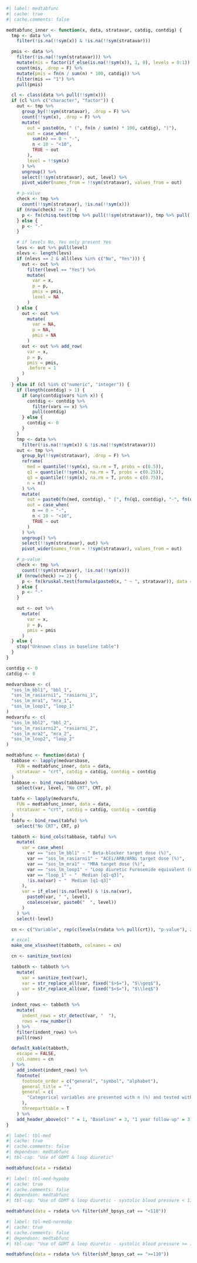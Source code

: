```r
#| label: medtabfunc
#| cache: true
#| cache.comments: false

medtabfunc_inner <- function(x, data, stratavar, catdig, contdig) {
  tmp <- data %>%
    filter(!is.na(!!sym(x)) & !is.na(!!sym(stratavar)))

  pmis <- data %>%
    filter(!is.na(!!sym(stratavar))) %>%
    mutate(mis = factor(if_else(is.na(!!sym(x)), 1, 0), levels = 0:1)) %>%
    count(mis, .drop = F) %>%
    mutate(pmis = fn(n / sum(n) * 100, catdig)) %>%
    filter(mis == "1") %>%
    pull(pmis)

  cl <- class(data %>% pull(!!sym(x)))
  if (cl %in% c("character", "factor")) {
    out <- tmp %>%
      group_by(!!sym(stratavar), .drop = F) %>%
      count(!!sym(x), .drop = F) %>%
      mutate(
        out = paste0(n, " (", fn(n / sum(n) * 100, catdig), ")"),
        out = case_when(
          sum(n) == 0 ~ "-",
          n < 10 ~ "<10",
          TRUE ~ out
        ),
        level = !!sym(x)
      ) %>%
      ungroup() %>%
      select(!!sym(stratavar), out, level) %>%
      pivot_wider(names_from = !!sym(stratavar), values_from = out)

    # p-value
    check <- tmp %>%
      count(!!sym(stratavar), !is.na(!!sym(x)))
    if (nrow(check) >= 2) {
      p <- fn(chisq.test(tmp %>% pull(!!sym(stratavar)), tmp %>% pull(!!sym(x)))$p.value, p = T, dig = 3)
    } else {
      p <- "-"
    }

    # if levels No, Yes only present Yes
    levs <- out %>% pull(level)
    nlevs <- length(levs)
    if (nlevs == 2 & all(levs %in% c("No", "Yes"))) {
      out <- out %>%
        filter(level == "Yes") %>%
        mutate(
          var = x,
          p = p,
          pmis = pmis,
          level = NA
        )
    } else {
      out <- out %>%
        mutate(
          var = NA,
          p = NA,
          pmis = NA
        )
      out <- out %>% add_row(
        var = x,
        p = p,
        pmis = pmis,
        .before = 1
      )
    }
  } else if (cl %in% c("numeric", "integer")) {
    if (length(contdig) > 1) {
      if (any(contdig$vars %in% x)) {
        contdig <- contdig %>%
          filter(vars == x) %>%
          pull(contdig)
      } else {
        contdig <- 0
      }
    }
    tmp <- data %>%
      filter(!is.na(!!sym(x)) & !is.na(!!sym(stratavar)))
    out <- tmp %>%
      group_by(!!sym(stratavar), .drop = F) %>%
      reframe(
        med = quantile(!!sym(x), na.rm = T, probs = c(0.5)),
        q1 = quantile(!!sym(x), na.rm = T, probs = c(0.25)),
        q3 = quantile(!!sym(x), na.rm = T, probs = c(0.75)),
        n = n()
      ) %>%
      mutate(
        out = paste0(fn(med, contdig), " [", fn(q1, contdig), "-", fn(q3, contdig), "]"),
        out = case_when(
          n == 0 ~ "-",
          n < 10 ~ "<10",
          TRUE ~ out
        )
      ) %>%
      ungroup() %>%
      select(!!sym(stratavar), out) %>%
      pivot_wider(names_from = !!sym(stratavar), values_from = out)

    # p-value
    check <- tmp %>%
      count(!!sym(stratavar), !is.na(!!sym(x)))
    if (nrow(check) >= 2) {
      p <- fn(kruskal.test(formula(paste0(x, " ~ ", stratavar)), data = tmp)$p.value, p = T, dig = 3)
    } else {
      p <- "-"
    }

    out <- out %>%
      mutate(
        var = x,
        p = p,
        pmis = pmis
      )
  } else {
    stop("Unknown class in baseline table")
  }
}

contdig <- 0
catdig <- 0

medvarsbase <- c(
  "sos_lm_bbl1", "bbl_1",
  "sos_lm_rasiarni1", "rasiarni_1",
  "sos_lm_mra1", "mra_1",
  "sos_lm_loop1", "loop_1"
)
medvarsfu <- c(
  "sos_lm_bbl2", "bbl_2",
  "sos_lm_rasiarni2", "rasiarni_2",
  "sos_lm_mra2", "mra_2",
  "sos_lm_loop2", "loop_2"
)

medtabfunc <- function(data) {
  tabbase <- lapply(medvarsbase,
    FUN = medtabfunc_inner, data = data,
    stratavar = "crt", catdig = catdig, contdig = contdig
  )
  tabbase <- bind_rows(tabbase) %>%
    select(var, level, "No CRT", CRT, p)

  tabfu <- lapply(medvarsfu,
    FUN = medtabfunc_inner, data = data,
    stratavar = "crt", catdig = catdig, contdig = contdig
  )
  tabfu <- bind_rows(tabfu) %>%
    select("No CRT", CRT, p)

  tabboth <- bind_cols(tabbase, tabfu) %>%
    mutate(
      var = case_when(
        var == "sos_lm_bbl1" ~ " Beta-blocker target dose (%)",
        var == "sos_lm_rasiarni1" ~ "ACEi/ARB/ARNi target dose (%)",
        var == "sos_lm_mra1" ~ "MRA target dose (%)",
        var == "sos_lm_loop1" ~ "Loop diuretic Furosemide equivalent (mg)",
        var == "loop_1" ~ "  Median [q1-q3]",
        !is.na(var) ~ "  Median [q1-q3]"
      ),
      var = if_else(!is.na(level) & !is.na(var),
        paste0(var, " ", level),
        coalesce(var, paste0("  ", level))
      )
    ) %>%
    select(-level)

  cn <- c("Variable", rep(c(levels(rsdata %>% pull(crt)), "p-value"), 2))

  # excel
  make_one_xlsxsheet(tabboth, colnames = cn)

  cn <- sanitize_text(cn)

  tabboth <- tabboth %>%
    mutate(
      var = sanitize_text(var),
      var = str_replace_all(var, fixed("$>$="), "$\\geq$"),
      var = str_replace_all(var, fixed("$<$="), "$\\leq$")
    )

  indent_rows <- tabboth %>%
    mutate(
      indent_rows = str_detect(var, "  "),
      rows = row_number()
    ) %>%
    filter(indent_rows) %>%
    pull(rows)

  default_kable(tabboth,
    escape = FALSE,
    col.names = cn
  ) %>%
    add_indent(indent_rows) %>%
    footnote(
      footnote_order = c("general", "symbol", "alphabet"),
      general_title = "",
      general = c(
        "Categorical variables are presented with n (%) and tested with chi-square test and continuous variables with median [q1-q3] and tested with Kruskal-Wallis test."
      ),
      threeparttable = T
    ) %>%
    add_header_above(c(" " = 1, "Baseline" = 3, "1 year follow-up" = 3))
}
```

```r
#| label: tbl-med
#| cache: true
#| cache.comments: false
#| dependson: medtabfunc
#| tbl-cap: "Use of GDMT & loop diuretic"

medtabfunc(data = rsdata)
```

```r
#| label: tbl-med-hypobp
#| cache: true
#| cache.comments: false
#| dependson: medtabfunc
#| tbl-cap: "Use of GDMT & loop diuretic - systolic blood pressure < 110 (mmHg)"

medtabfunc(data = rsdata %>% filter(shf_bpsys_cat == "<110"))
```

```r
#| label: tbl-med-normobp
#| cache: true
#| cache.comments: false
#| dependson: medtabfunc
#| tbl-cap: "Use of GDMT & loop diuretic - systolic blood pressure >= 110 (mmHg)"

medtabfunc(data = rsdata %>% filter(shf_bpsys_cat == ">=110"))
```
